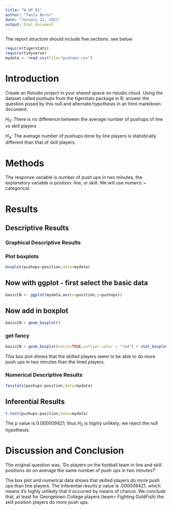 ```yaml
---
title: "W_UP_01"
author: "Tania Boror"
date: "January 22, 2021"
output: html_document
---
```




The report structure should include five sections.  see below



```r
require(tigerstats)
require(tidyverse)
mydata <- read.csv(file="pushups.csv")
```

# Introduction

<!--In this section you explain what you are trying to show. Where did the data come from? What is the research or other question you are trying to answer?!-->

Create an Rstudio project in your shared space on rstudio.cloud.  Using the dataset called pushups from the tigerstats package in R; answer the question posed by this null and alternate hypothesis in an html markdown document.

$H_0$: There is no difference between the average number of pushups of line vs skill players

$H_A$: The average number of pushups done by line players is statistically different than that of skill players.

# Methods

<!--Decide on your methods: use "variable analysis" or other appropriate descriptors. Make sure to choose at least one graphical method and at least one numerical method.!-->
The response variable is number of push ups in two minutes, the explanatory variable is position: line, or skill. We will use numeric ~ categorical.


# Results

<!--Divide this section into two sub-sections: One for your descriptive results and one for your inferential results.!-->

## Descriptive Results

### Graphical Descriptive Results

<!--Graphical results here. Make sure to show your code. Provide appropriate labels for axes, giving units if possible, and provide a good title for the graph, too. Use the graphical results to describe the patterns if any that exist in the data as focused toward the research question!-->
### Plot boxplots

```r
boxplot(pushups~position,data=mydata)
```

## Now with ggplot - first select the basic data

```r
basicCN <- ggplot(mydata,aes(x=position,y=pushups))
```
## Now add in boxplot

```r
basicCN + geom_boxplot()
```
  
  
### get fancy  

```r
basicCN + geom_boxplot(notch=TRUE,outlier.color = "red") + stat_boxplot(geom ='errorbar') + labs(title="pushups vs skill")
```

This box plot shows that the skilled players seem to be able to do more push ups in two minutes than the lined players. 

### Numerical Descriptive Results

```r
favstats(pushups~position,data=mydata)
```

<!--Numerical results go here. Use the numerical results to describe the patterns if any that exist in the data as focused toward the research question!-->

## Inferential Results

<!--State hypothesis clearly. Make sure your discussion of the inferential test covers all the aspects that the test output produces, such as test statistic, p-value etc. Make a decision about the null hypothesis, explain the assumptions on which the selected test/procedure was based, and why the chosen procedure satisfys the assumptions and is appropriate to answer the research question!-->

```r
t.test(pushups~position,data=mydata)
```
The p value is 0.000009421; thus $H_0$ is highly unlikely; we reject the null hypothesis. 

# Discussion and Conclusion

The original question was, 'Do players on the football team in line and skill positions do on average the same number of push ups in two minutes?'

The box plot and numerical data shows that skilled players do more push ups than line players. The Inferential results p value is .000009421, which means it's highly unlikely that it occurred by means of chance. We conclude that, at least for Georgetown College players (team= Fighting GoldFish) the skill position players do more push ups. 

<!--Discussion and conclusion here. If you found a relationship be sure to consider whether the relationship occurs because one of the variables causes the other, or whether they perhasps are related for some other reason. Watch the chapter 6 videos from the GeorgeTown videos collection.!--> 


